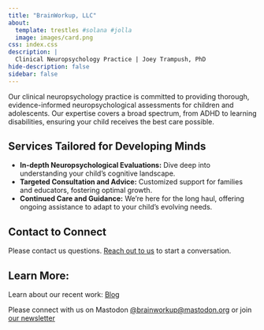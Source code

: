 ```yaml
---
title: "BrainWorkup, LLC"
about:
  template: trestles #solana #jolla
  image: images/card.png
css: index.css
description: | 
  Clinical Neuropsychology Practice | Joey Trampush, PhD
hide-description: false
sidebar: false
---
```


<!-- # BrainWorkup, LLC

<br>

<center><a><img src="images/card.png" alt="BWU logo" width="300px"/></a></center>

<br> -->

Our clinical neuropsychology practice is committed to providing thorough,
evidence-informed neuropsychological assessments for children and adolescents.
Our expertise covers a broad spectrum, from ADHD to learning disabilities,
ensuring your child receives the best care possible.

## Services Tailored for Developing Minds

- **In-depth Neuropsychological Evaluations:** Dive deep into understanding your child's cognitive landscape.
- **Targeted Consultation and Advice:** Customized support for families and educators, fostering optimal growth.
- **Continued Care and Guidance:** We're here for the long haul, offering ongoing assistance to adapt to your child's evolving needs.

## Contact to Connect

Please contact us questions. [Reach out to us](docs/contact/index.qmd) to start a conversation.

## Learn More:

Learn about our recent work: [Blog](docs/blog/index.qmd)

Please connect with us on Mastodon [\@brainworkup\@mastodon.org](https://mastodon.org/@brainworkup) or join [our newsletter](https://docs.google.com/forms/d/e/1FAIpQLSdgVXRp3V-w94GPWkR31RUfyBl37EphdQSlCOcnyeNlf8OLWw/viewform)

<!-- ![](images/logo_bwu.png){.preview-image fig-align="center" width="100px"} -->

